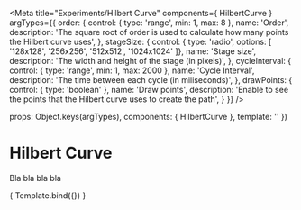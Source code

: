 
<Meta
  title="Experiments/Hilbert Curve"
  components={ HilbertCurve }
  argTypes={{
    order: {
      control: { type: 'range', min: 1, max: 8 },
      name: 'Order',
      description: 'The square root of order is used to calculate how many points the Hilbert curve uses',
    },
    stageSize: {
      control: { type: 'radio', options: [ '128x128', '256x256', '512x512', '1024x1024' ]},
      name: 'Stage size',
      description: 'The width and height of the stage (in pixels)',
    },
    cycleInterval: {
      control: { type: 'range', min: 1, max: 2000 },
      name: 'Cycle Interval',
      description: 'The time between each cycle (in miliseconds)',
    },
    drawPoints: {
      control: { type: 'boolean' },
      name: 'Draw points',
      description: 'Enable to see the points that the Hilbert curve uses to create the path',
    }
  }}
/>

  props: Object.keys(argTypes),
  components: { HilbertCurve },
  template: '<hilbert-curve :options="$props" />'
})

# Hilbert Curve

Bla bla bla bla

<Preview>
  <Story
    name="Default"
    args={{
      order: 7,
      stageSize: '512x512',
      cycleInterval: 1,
      drawPoints: false
    }}
  >
    { Template.bind({}) }
  </Story>
</Preview>

<Props story="Default" />

